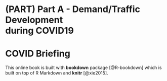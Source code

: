# (PART) Part A - Demand/Traffic Development <br> during COVID19 {#partA}

# COVID Briefing

<!--| placeholder for citations -->

This online book is built with **bookdown** package [@R-bookdown] which is built on top of R Markdown and **knitr** [@xie2015].
